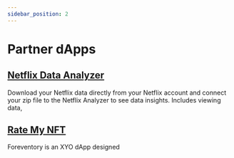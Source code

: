 ```yaml
---
sidebar_position: 2
---
```


# Partner dApps

## [Netflix Data Analyzer](https://foreventory.com/netflix)

Download your Netflix data directly from your Netflix account and connect your zip file to the Netflix Analyzer to see data insights. Includes viewing data,

## [Rate My NFT](https://foreventory.com/web3)

Foreventory is an XYO dApp designed
